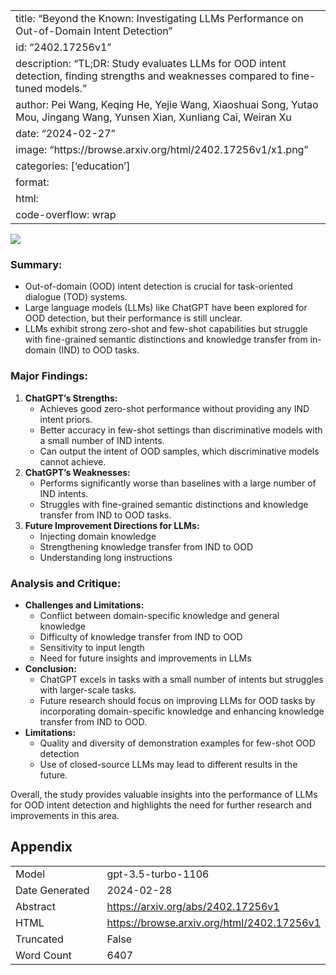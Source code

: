 
---
title: "Beyond the Known: Investigating LLMs Performance on Out-of-Domain Intent Detection"
id: "2402.17256v1"
description: "TL;DR: Study evaluates LLMs for OOD intent detection, finding strengths and weaknesses compared to fine-tuned models."
author: Pei Wang, Keqing He, Yejie Wang, Xiaoshuai Song, Yutao Mou, Jingang Wang, Yunsen Xian, Xunliang Cai, Weiran Xu
date: "2024-02-27"
image: "https://browse.arxiv.org/html/2402.17256v1/x1.png"
categories: ['education']
format:
  html:
    code-overflow: wrap
---

![](https://browse.arxiv.org/html/2402.17256v1/x1.png)

### **Summary:**
- Out-of-domain (OOD) intent detection is crucial for task-oriented dialogue (TOD) systems.
- Large language models (LLMs) like ChatGPT have been explored for OOD detection, but their performance is still unclear.
- LLMs exhibit strong zero-shot and few-shot capabilities but struggle with fine-grained semantic distinctions and knowledge transfer from in-domain (IND) to OOD tasks.

### Major Findings:
1. **ChatGPT's Strengths:**
   - Achieves good zero-shot performance without providing any IND intent priors.
   - Better accuracy in few-shot settings than discriminative models with a small number of IND intents.
   - Can output the intent of OOD samples, which discriminative models cannot achieve.

2. **ChatGPT's Weaknesses:**
   - Performs significantly worse than baselines with a large number of IND intents.
   - Struggles with fine-grained semantic distinctions and knowledge transfer from IND to OOD tasks.

3. **Future Improvement Directions for LLMs:**
   - Injecting domain knowledge
   - Strengthening knowledge transfer from IND to OOD
   - Understanding long instructions

### Analysis and Critique:
- **Challenges and Limitations:**
  - Conflict between domain-specific knowledge and general knowledge
  - Difficulty of knowledge transfer from IND to OOD
  - Sensitivity to input length
  - Need for future insights and improvements in LLMs
- **Conclusion:**
  - ChatGPT excels in tasks with a small number of intents but struggles with larger-scale tasks.
  - Future research should focus on improving LLMs for OOD tasks by incorporating domain-specific knowledge and enhancing knowledge transfer from IND to OOD.
- **Limitations:**
  - Quality and diversity of demonstration examples for few-shot OOD detection
  - Use of closed-source LLMs may lead to different results in the future.

Overall, the study provides valuable insights into the performance of LLMs for OOD intent detection and highlights the need for further research and improvements in this area.

## Appendix

|          |          |
|----------|----------|
| Model     | gpt-3.5-turbo-1106       |
| Date Generated     | 2024-02-28       |
| Abstract | [https://arxiv.org/abs/2402.17256v1](https://arxiv.org/abs/2402.17256v1)        |
| HTML     | [https://browse.arxiv.org/html/2402.17256v1](https://browse.arxiv.org/html/2402.17256v1)       |
| Truncated       | False       |
| Word Count       | 6407       |
